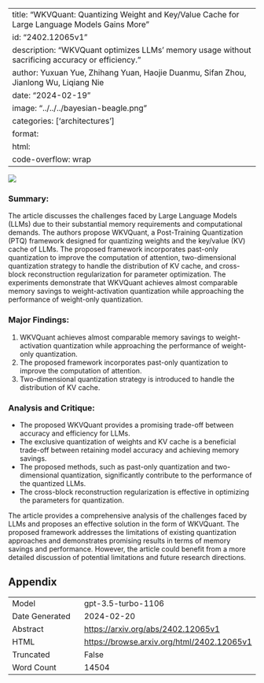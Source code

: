 
---
title: "WKVQuant: Quantizing Weight and Key/Value Cache for Large Language Models Gains More"
id: "2402.12065v1"
description: "WKVQuant optimizes LLMs' memory usage without sacrificing accuracy or efficiency."
author: Yuxuan Yue, Zhihang Yuan, Haojie Duanmu, Sifan Zhou, Jianlong Wu, Liqiang Nie
date: "2024-02-19"
image: "../../../bayesian-beagle.png"
categories: ['architectures']
format:
  html:
    code-overflow: wrap
---

![](../../../bayesian-beagle.png)

### Summary:
The article discusses the challenges faced by Large Language Models (LLMs) due to their substantial memory requirements and computational demands. The authors propose WKVQuant, a Post-Training Quantization (PTQ) framework designed for quantizing weights and the key/value (KV) cache of LLMs. The proposed framework incorporates past-only quantization to improve the computation of attention, two-dimensional quantization strategy to handle the distribution of KV cache, and cross-block reconstruction regularization for parameter optimization. The experiments demonstrate that WKVQuant achieves almost comparable memory savings to weight-activation quantization while approaching the performance of weight-only quantization.

### Major Findings:
1. WKVQuant achieves almost comparable memory savings to weight-activation quantization while approaching the performance of weight-only quantization.
2. The proposed framework incorporates past-only quantization to improve the computation of attention.
3. Two-dimensional quantization strategy is introduced to handle the distribution of KV cache.

### Analysis and Critique:
- The proposed WKVQuant provides a promising trade-off between accuracy and efficiency for LLMs.
- The exclusive quantization of weights and KV cache is a beneficial trade-off between retaining model accuracy and achieving memory savings.
- The proposed methods, such as past-only quantization and two-dimensional quantization, significantly contribute to the performance of the quantized LLMs.
- The cross-block reconstruction regularization is effective in optimizing the parameters for quantization.

The article provides a comprehensive analysis of the challenges faced by LLMs and proposes an effective solution in the form of WKVQuant. The proposed framework addresses the limitations of existing quantization approaches and demonstrates promising results in terms of memory savings and performance. However, the article could benefit from a more detailed discussion of potential limitations and future research directions.

## Appendix

|          |          |
|----------|----------|
| Model     | gpt-3.5-turbo-1106       |
| Date Generated     | 2024-02-20       |
| Abstract | [https://arxiv.org/abs/2402.12065v1](https://arxiv.org/abs/2402.12065v1)        |
| HTML     | [https://browse.arxiv.org/html/2402.12065v1](https://browse.arxiv.org/html/2402.12065v1)       |
| Truncated       | False       |
| Word Count       | 14504       |
